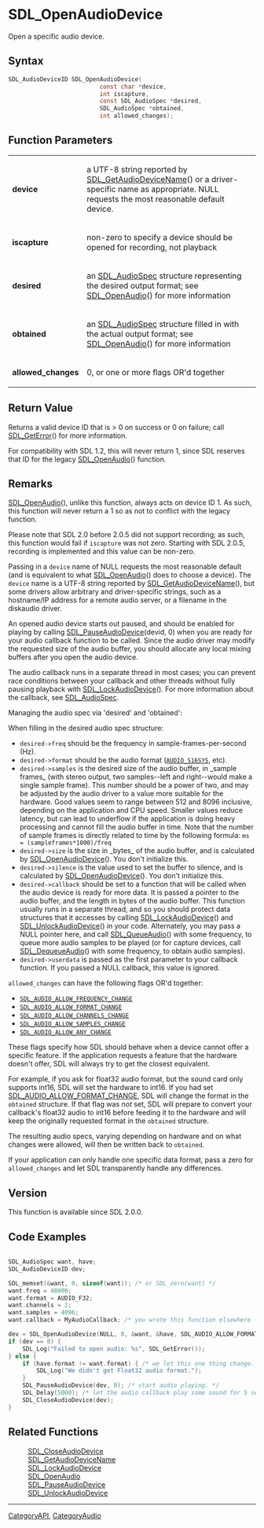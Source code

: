 = SDL_OpenAudioDevice =

Open a specific audio device.

== Syntax ==

<syntaxhighlight lang='c'>
SDL_AudioDeviceID SDL_OpenAudioDevice(
                          const char *device,
                          int iscapture,
                          const SDL_AudioSpec *desired,
                          SDL_AudioSpec *obtained,
                          int allowed_changes);
</syntaxhighlight>

== Function Parameters ==

{|
|'''device'''
|a UTF-8 string reported by [[SDL_GetAudioDeviceName]]() or a driver-specific name as appropriate. NULL requests the most reasonable default device.
|-
|'''iscapture'''
|non-zero to specify a device should be opened for recording, not playback
|-
|'''desired'''
|an [[SDL_AudioSpec]] structure representing the desired output format; see [[SDL_OpenAudio]]() for more information
|-
|'''obtained'''
|an [[SDL_AudioSpec]] structure filled in with the actual output format; see [[SDL_OpenAudio]]() for more information
|-
|'''allowed_changes'''
|0, or one or more flags OR'd together
|}

== Return Value ==

Returns a valid device ID that is > 0 on success or 0 on failure; call
[[SDL_GetError]]() for more information.

For compatibility with SDL 1.2, this will never return 1, since SDL
reserves that ID for the legacy [[SDL_OpenAudio]]() function.

== Remarks ==

[[SDL_OpenAudio]](), unlike this function, always acts on device ID 1. As
such, this function will never return a 1 so as not to conflict with the
legacy function.

Please note that SDL 2.0 before 2.0.5 did not support recording; as such,
this function would fail if <code>iscapture</code> was not zero. Starting
with SDL 2.0.5, recording is implemented and this value can be non-zero.

Passing in a <code>device</code> name of NULL requests the most reasonable
default (and is equivalent to what [[SDL_OpenAudio]]() does to choose a
device). The <code>device</code> name is a UTF-8 string reported by
[[SDL_GetAudioDeviceName]](), but some drivers allow arbitrary and
driver-specific strings, such as a hostname/IP address for a remote audio
server, or a filename in the diskaudio driver.

An opened audio device starts out paused, and should be enabled for playing
by calling [[SDL_PauseAudioDevice]](devid, 0) when you are ready for your
audio callback function to be called. Since the audio driver may modify the
requested size of the audio buffer, you should allocate any local mixing
buffers after you open the audio device.

The audio callback runs in a separate thread in most cases; you can prevent
race conditions between your callback and other threads without fully
pausing playback with [[SDL_LockAudioDevice]](). For more information about
the callback, see [[SDL_AudioSpec]].

Managing the audio spec via 'desired' and 'obtained':

When filling in the desired audio spec structure:

* <code>desired->freq</code> should be the frequency in sample-frames-per-second (Hz).
* <code>desired->format</code> should be the audio format (<code>[[AUDIO_S16SYS]]</code>, etc).
* <code>desired->samples</code> is the desired size of the audio buffer, in _sample frames_ (with stereo output, two samples--left and right--would make a single sample frame). This number should be a power of two, and may be adjusted by the audio driver to a value more suitable for the hardware. Good values seem to range between 512 and 8096 inclusive, depending on the application and CPU speed. Smaller values reduce latency, but can lead to underflow if the application is doing heavy processing and cannot fill the audio buffer in time. Note that the number of sample frames is directly related to time by the following formula: <code>ms = (sampleframes*1000)/freq</code>
* <code>desired->size</code> is the size in _bytes_ of the audio buffer, and is calculated by [[SDL_OpenAudioDevice]](). You don't initialize this.
* <code>desired->silence</code> is the value used to set the buffer to silence, and is calculated by [[SDL_OpenAudioDevice]](). You don't initialize this.
* <code>desired->callback</code> should be set to a function that will be called when the audio device is ready for more data. It is passed a pointer to the audio buffer, and the length in bytes of the audio buffer. This function usually runs in a separate thread, and so you should protect data structures that it accesses by calling [[SDL_LockAudioDevice]]() and [[SDL_UnlockAudioDevice]]() in your code. Alternately, you may pass a NULL pointer here, and call [[SDL_QueueAudio]]() with some frequency, to queue more audio samples to be played (or for capture devices, call [[SDL_DequeueAudio]]() with some frequency, to obtain audio samples).
* <code>desired->userdata</code> is passed as the first parameter to your callback function. If you passed a NULL callback, this value is ignored.

<code>allowed_changes</code> can have the following flags OR'd together:

* <code>[[SDL_AUDIO_ALLOW_FREQUENCY_CHANGE]]</code>
* <code>[[SDL_AUDIO_ALLOW_FORMAT_CHANGE]]</code>
* <code>[[SDL_AUDIO_ALLOW_CHANNELS_CHANGE]]</code>
* <code>[[SDL_AUDIO_ALLOW_SAMPLES_CHANGE]]</code>
* <code>[[SDL_AUDIO_ALLOW_ANY_CHANGE]]</code>

These flags specify how SDL should behave when a device cannot offer a
specific feature. If the application requests a feature that the hardware
doesn't offer, SDL will always try to get the closest equivalent.

For example, if you ask for float32 audio format, but the sound card only
supports int16, SDL will set the hardware to int16. If you had set
[[SDL_AUDIO_ALLOW_FORMAT_CHANGE]], SDL will change the format in the
<code>obtained</code> structure. If that flag was ''not'' set, SDL will
prepare to convert your callback's float32 audio to int16 before feeding it
to the hardware and will keep the originally requested format in the
<code>obtained</code> structure.

The resulting audio specs, varying depending on hardware and on what
changes were allowed, will then be written back to <code>obtained</code>.

If your application can only handle one specific data format, pass a zero
for <code>allowed_changes</code> and let SDL transparently handle any
differences.

== Version ==

This function is available since SDL 2.0.0.

== Code Examples ==

<syntaxhighlight lang='c'>

SDL_AudioSpec want, have;
SDL_AudioDeviceID dev;

SDL_memset(&want, 0, sizeof(want)); /* or SDL_zero(want) */
want.freq = 48000;
want.format = AUDIO_F32;
want.channels = 2;
want.samples = 4096;
want.callback = MyAudioCallback; /* you wrote this function elsewhere -- see SDL_AudioSpec for details */

dev = SDL_OpenAudioDevice(NULL, 0, &want, &have, SDL_AUDIO_ALLOW_FORMAT_CHANGE);
if (dev == 0) {
    SDL_Log("Failed to open audio: %s", SDL_GetError());
} else {
    if (have.format != want.format) { /* we let this one thing change. */
        SDL_Log("We didn't get Float32 audio format.");
    }
    SDL_PauseAudioDevice(dev, 0); /* start audio playing. */
    SDL_Delay(5000); /* let the audio callback play some sound for 5 seconds. */
    SDL_CloseAudioDevice(dev);
}
</syntaxhighlight>

== Related Functions ==

:[[SDL_CloseAudioDevice]]
:[[SDL_GetAudioDeviceName]]
:[[SDL_LockAudioDevice]]
:[[SDL_OpenAudio]]
:[[SDL_PauseAudioDevice]]
:[[SDL_UnlockAudioDevice]]

----
[[CategoryAPI]], [[CategoryAudio]]


